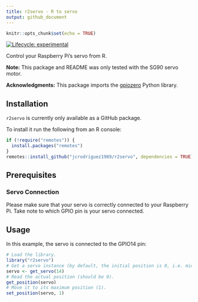 ```yaml
---
title: r2servo - R to servo
output: github_document
---
```


```r
knitr::opts_chunk$set(echo = TRUE)
```

<!-- badges: start -->
[![Lifecycle: experimental](https://img.shields.io/badge/lifecycle-experimental-orange.svg)](https://www.tidyverse.org/lifecycle/#experimental)
<!-- badges: end -->

Control your Raspberry Pi's servo from R.

**Note:** This package and README was only tested with the SG90 servo motor.

**Acknowledgments:** This package imports the [gpiozero](https://gpiozero.readthedocs.io/) Python library.

## Installation

`r2servo` is currently only available as a GitHub package.

To install it run the following from an R console:

```r
if (!require("remotes")) {
  install.packages("remotes")
}
remotes::install_github("jcrodriguez1989/r2servo", dependencies = TRUE)
```

## Prerequisites

### Servo Connection

Please make sure that your servo is correctly connected to your Raspberry Pi. Take note to which GPIO pin is your servo connected.

## Usage

In this example, the servo is connected to the GPIO14 pin:

```r
# Load the library.
library("r2servo")
# Get a servo instance (by default, the initial position is 0, i.e. middle).
servo <- get_servo(14)
# Read the actual position (should be 0).
get_position(servo)
# Move it to its maximum position (1).
set_position(servo, 1)
```
